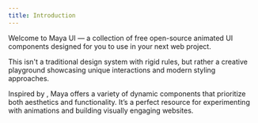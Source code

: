 ```yaml
---
title: Introduction
---
```


Welcome to Maya UI — a collection of free open-source animated UI components designed for you to use in your next web project.

This isn't a traditional design system with rigid rules, but rather a creative playground showcasing unique interactions and modern styling approaches.

Inspired by <UIVerseLink/>, Maya offers a variety of dynamic components that prioritize both aesthetics and functionality. It’s a perfect resource for experimenting with animations and building visually engaging websites.
